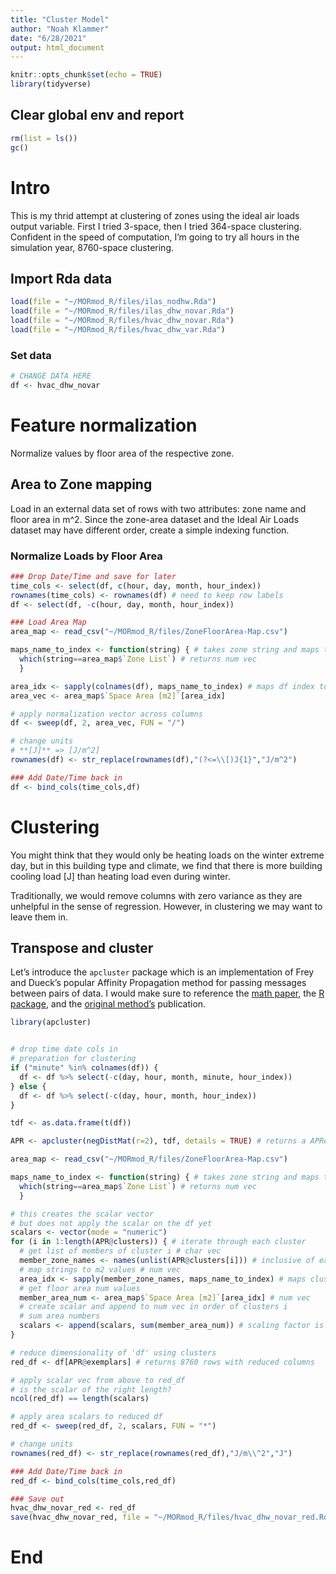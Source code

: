 ```yaml
---
title: "Cluster Model"
author: "Noah Klammer"
date: "6/28/2021"
output: html_document
---
```


```r
knitr::opts_chunk$set(echo = TRUE)
library(tidyverse)
```

## Clear global env and report

```r
rm(list = ls())
gc()
```

# Intro

This is my thrid attempt at clustering of zones using the ideal air loads output variable. First I tried 3-space, then I  tried 364-space clustering. Confident in the speed of computation, I'm going to try all hours in the simulation year, 8760-space clustering.

## Import Rda data

```r
load(file = "~/MORmod_R/files/ilas_nodhw.Rda")
load(file = "~/MORmod_R/files/ilas_dhw_novar.Rda")
load(file = "~/MORmod_R/files/hvac_dhw_novar.Rda")
load(file = "~/MORmod_R/files/hvac_dhw_var.Rda")

```

### Set data

```r
# CHANGE DATA HERE
df <- hvac_dhw_novar
```

# Feature normalization

Normalize values by floor area of the respective zone.

## Area to Zone mapping

Load in an external data set of rows with two attributes: zone name and floor area in m^2. Since the zone-area dataset and the Ideal Air Loads dataset may have different order, create a simple indexing function.

### Normalize Loads by Floor Area

```r

### Drop Date/Time and save for later
time_cols <- select(df, c(hour, day, month, hour_index))
rownames(time_cols) <- rownames(df) # need to keep row labels
df <- select(df, -c(hour, day, month, hour_index)) 

### Load Area Map
area_map <- read_csv("~/MORmod_R/files/ZoneFloorArea-Map.csv")

maps_name_to_index <- function(string) { # takes zone string and maps to zone index in area_map
  which(string==area_map$`Zone List`) # returns num vec
  }

area_idx <- sapply(colnames(df), maps_name_to_index) # maps df index to area index
area_vec <- area_map$`Space Area [m2]`[area_idx]

# apply normalization vector across columns
df <- sweep(df, 2, area_vec, FUN = "/") 

# change units
# **[J]** => [J/m^2]
rownames(df) <- str_replace(rownames(df),"(?<=\\[)J{1}","J/m^2")

### Add Date/Time back in
df <- bind_cols(time_cols,df)
```


# Clustering

You might think that they would only be heating loads on the winter extreme day, but in this building type and climate, we find that there is more building cooling load [J] than heating load even during winter.

Traditionally, we would remove columns with zero variance as they are unhelpful in the sense of regression. However, in clustering we may want to leave them in.

## Transpose and cluster

Let's introduce the `apcluster` package which is an implementation of Frey and Dueck's popular Affinity Propagation method for passing messages between pairs of data. I would make sure to reference the [math paper](https://doi.org/10.1080/19401493.2017.1410572), the [R package](https://doi.org/10.1093/bioinformatics/btr406), and the [original method's](https://doi.org/10.1126/science.1136800) publication.


```r
library(apcluster)


# drop time date cols in
# preparation for clustering
if ("minute" %in% colnames(df)) {
  df <- df %>% select(-c(day, hour, month, minute, hour_index))
} else {
  df <- df %>% select(-c(day, hour, month, hour_index))
}

tdf <- as.data.frame(t(df))

APR <- apcluster(negDistMat(r=2), tdf, details = TRUE) # returns a APResult

area_map <- read_csv("~/MORmod_R/files/ZoneFloorArea-Map.csv")

maps_name_to_index <- function(string) { # takes zone string and maps to zone index in area_map
  which(string==area_map$`Zone List`) # returns num vec
  }

# this creates the scalar vector
# but does not apply the scalar on the df yet
scalars <- vector(mode = "numeric")
for (i in 1:length(APR@clusters)) { # iterate through each cluster
  # get list of members of cluster i # char vec
  member_zone_names <- names(unlist(APR@clusters[i])) # inclusive of exemplar
  # map strings to m2 values # num vec
  area_idx <- sapply(member_zone_names, maps_name_to_index) # maps cluster idx to area idx
  # get floor area num values
  member_area_num <- area_map$`Space Area [m2]`[area_idx] # num vec
  # create scalar and append to num vec in order of clusters i
  # sum area numbers
  scalars <- append(scalars, sum(member_area_num)) # scaling factor is sum of areas
}

# reduce dimensionality of 'df' using clusters
red_df <- df[APR@exemplars] # returns 8760 rows with reduced columns

# apply scalar vec from above to red_df
# is the scalar of the right length?
ncol(red_df) == length(scalars)

# apply area scalars to reduced df
red_df <- sweep(red_df, 2, scalars, FUN = "*")

# change units
rownames(red_df) <- str_replace(rownames(red_df),"J/m\\^2","J")

### Add Date/Time back in
red_df <- bind_cols(time_cols,red_df)

### Save out
hvac_dhw_novar_red <- red_df
save(hvac_dhw_novar_red, file = "~/MORmod_R/files/hvac_dhw_novar_red.Rda")
```

# End

<br><br><br>